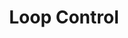 ---
id: "js_mc_medium_009"
questionType: "MULTIPLE_CHOICE"
title: "Loop Control"
description: "Which keyword is used to exit a loop early?"
difficulty: "MEDIUM"
category: "JavaScript"
options:
  - "stop"
  - "exit"
  - "break"
  - "return"
correctAnswer: 2
---